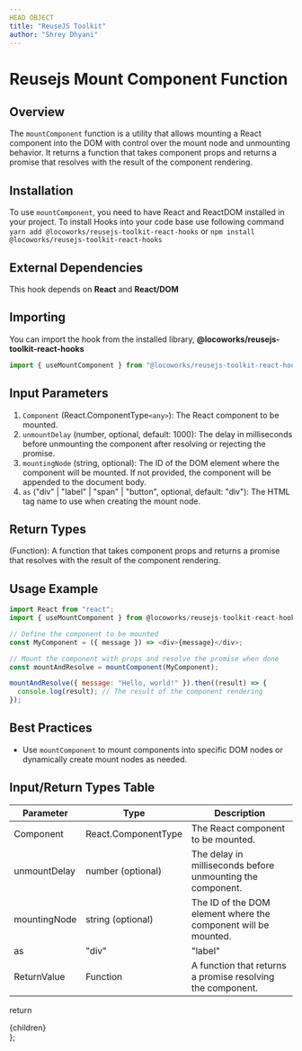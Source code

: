 ```yaml
---
HEAD OBJECT
title: "ReuseJS Toolkit"
author: "Shrey Dhyani"
---
```


# Reusejs Mount Component Function


## Overview

The `mountComponent` function is a utility that allows mounting a React component into the DOM with control over the mount node and unmounting behavior. It returns a function that takes component props and returns a promise that resolves with the result of the component rendering.

## Installation

To use `mountComponent`, you need to have React and ReactDOM installed in your project.
To install Hooks into your code base use following command `yarn add @locoworks/reusejs-toolkit-react-hooks` or `npm install @locoworks/reusejs-toolkit-react-hooks`

## External Dependencies

This hook depends on **React** and **React/DOM**

## Importing
You can import the hook from the installed library, **@locoworks/reusejs-toolkit-react-hooks**
```javascript
import { useMountComponent } from "@locoworks/reusejs-toolkit-react-hooks"
```

## Input Parameters

1. `Component` (React.ComponentType`<any>`): The React component to be mounted.
2. `unmountDelay` (number, optional, default: 1000): The delay in milliseconds before unmounting the component after resolving or rejecting the promise.
3. `mountingNode` (string, optional): The ID of the DOM element where the component will be mounted. If not provided, the component will be appended to the document body.
4. `as` ("div" | "label" | "span" | "button", optional, default: "div"): The HTML tag name to use when creating the mount node.

## Return Types

(Function): A function that takes component props and returns a promise that resolves with the result of the component rendering.

## Usage Example

```javascript
import React from "react";
import { useMountComponent } from @locoworks/reusejs-toolkit-react-hooks

// Define the component to be mounted
const MyComponent = ({ message }) => <div>{message}</div>;

// Mount the component with props and resolve the promise when done
const mountAndResolve = mountComponent(MyComponent);

mountAndResolve({ message: "Hello, world!" }).then((result) => {
  console.log(result); // The result of the component rendering
});
```

## Best Practices

- Use `mountComponent` to mount components into specific DOM nodes or dynamically create mount nodes as needed.

## Input/Return Types Table

| Parameter      | Type                           | Description                                                   |
| -------------- | ------------------------------ | ------------------------------------------------------------- |
| Component      | React.ComponentType     | The React component to be mounted.                            |
| unmountDelay   | number (optional)              | The delay in milliseconds before unmounting the component.    |
| mountingNode   | string (optional)              | The ID of the DOM element where the component will be mounted.|
| as             | "div" | "label" | "span" | "button" (optional) | The HTML tag name for the mount node.                         |
| ReturnValue    | Function                       | A function that returns a promise resolving the component.    |

  return <SiteWrapper toc={toc}><div className="prose max-w-full mx-4 pb-10" >{children}</div></SiteWrapper>
};